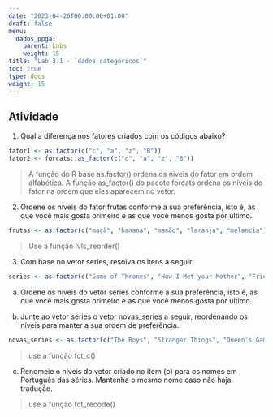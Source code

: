 ```yaml
---
date: "2023-04-26T00:00:00+01:00"
draft: false
menu:
  dados_ppga:
    parent: Labs
    weight: 15
title: "Lab 3.1 - `dados categóricos`"
toc: true
type: docs
weight: 15
---
```


## **Atividade**

1. Qual a diferença nos fatores criados com os códigos abaixo?

```r
fator1 <- as.factor(c("c", "a", "z", "B"))
fator2 <- forcats::as_factor(c("c", "a", "z", "B"))
```

> A função do R base as.factor() ordena os níveis do fator em ordem alfabética. A função as_factor() do pacote forcats ordena os níveis do fator na ordem que eles aparecem no vetor.

2. Ordene os níveis do fator frutas conforme a sua preferência, isto é, as que você mais gosta primeiro e as que você menos gosta por último.

```r
frutas <- as.factor(c("maçã", "banana", "mamão", "laranja", "melancia"))
```

> Use a função lvls_reorder()

3. Com base no vetor series, resolva os itens a seguir.

```r
series <- as.factor(c("Game of Thrones", "How I Met your Mother", "Friends", "Lost", "The Office", "Breaking Bad"))
```

a. Ordene os níveis do vetor series conforme a sua preferência, isto é, as que você mais gosta primeiro e as que você menos gosta por último.

b. Junte ao vetor series o vetor novas_series a seguir, reordenando os níveis para manter a sua ordem de preferência.

```r
novas_series <- as.factor(c("The Boys", "Stranger Things", "Queen's Gambit"))
```

> use a função fct_c() 
  
c. Renomeie o níveis do vetor criado no item (b) para os nomes em Português das séries. Mantenha o mesmo nome caso não haja tradução.

> use a função fct_recode()
